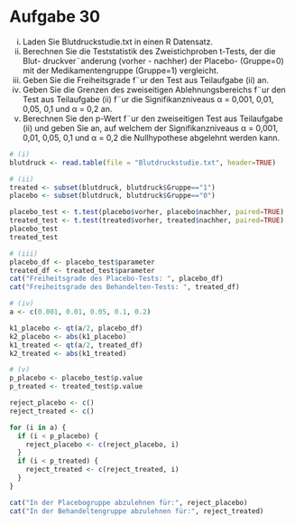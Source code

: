 # Aufgabe 30
(i) Laden Sie Blutdruckstudie.txt in einen R Datensatz.
(ii) Berechnen Sie die Teststatistik des Zweistichproben t-Tests, der die Blut-
druckver¨anderung (vorher - nachher) der Placebo- (Gruppe=0) mit der
Medikamentengruppe (Gruppe=1) vergleicht.
(iii) Geben Sie die Freiheitsgrade f¨ur den Test aus Teilaufgabe (ii) an.
(iv) Geben Sie die Grenzen des zweiseitigen Ablehnungsbereichs f¨ur den Test
aus Teilaufgabe (ii) f¨ur die Signifikanzniveaus α = 0,001, 0,01, 0,05, 0,1
und α = 0,2 an.
(v) Berechnen Sie den p-Wert f¨ur den zweiseitigen Test aus Teilaufgabe (ii)
und geben Sie an, auf welchem der Signifikanzniveaus α = 0,001, 0,01, 0,05, 0,1
und α = 0,2 die Nullhypothese abgelehnt werden kann.


```r
# (i)
blutdruck <- read.table(file = "Blutdruckstudie.txt", header=TRUE)

# (ii)
treated <- subset(blutdruck, blutdruck$Gruppe=="1")
placebo <- subset(blutdruck, blutdruck$Gruppe=="0")

placebo_test <- t.test(placebo$vorher, placebo$nachher, paired=TRUE)
treated_test <- t.test(treated$vorher, treated$nachher, paired=TRUE)
placebo_test
treated_test

# (iii)
placebo_df <- placebo_test$parameter
treated_df <- treated_test$parameter
cat("Freiheitsgrade des Placebo-Tests: ", placebo_df)
cat("Freiheitsgrade des Behandelten-Tests: ", treated_df)

# (iv)
a <- c(0.001, 0.01, 0.05, 0.1, 0.2)

k1_placebo <- qt(a/2, placebo_df)
k2_placebo <- abs(k1_placebo)
k1_treated <- qt(a/2, treated_df)
k2_treated <- abs(k1_treated)

# (v)
p_placebo <- placebo_test$p.value
p_treated <- treated_test$p.value

reject_placebo <- c()
reject_treated <- c()

for (i in a) {
  if (i < p_placebo) {
    reject_placebo <- c(reject_placebo, i)
  }
  if (i < p_treated) {
    reject_treated <- c(reject_treated, i)
  }
}

cat("In der Placebogruppe abzulehnen für:", reject_placebo)
cat("In der Behandeltengruppe abzulehnen für:", reject_treated)
```


















